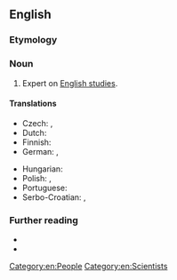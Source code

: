 ==English==

===Etymology===
{{suffix|en|Anglic|ist}}

===Noun===
{{en-noun}}

# Expert on [[English studies]].

====Translations====
{{trans-top|expert on Anglistics}}
* Czech: {{t+|cs|anglista|m}}, {{t|cs|anglistka|f}}
* Dutch: {{t+|nl|anglist|m|f}}
* Finnish: {{t|fi|anglisti}}
* German: {{t|de|Anglist|m}}, {{t|de|Anglistin|f}}
{{trans-mid}}
* Hungarian: {{t|hu|anglista}}
* Polish: {{t+|pl|anglista|m}}, {{t+|pl|anglistka|f}}
* Portuguese: {{t|pt|anglicista|m|f}}
* Serbo-Croatian: {{t+|sh|anglist|m}}, {{t+|sh|anglistkinja|f}}
{{trans-bottom}}

===Further reading===
<!-- not in Webster 1913 and Century 1911 -->
* {{R:Merriam Webster Online}}
* {{R:OneLook}}

[[Category:en:People]]
[[Category:en:Scientists]]